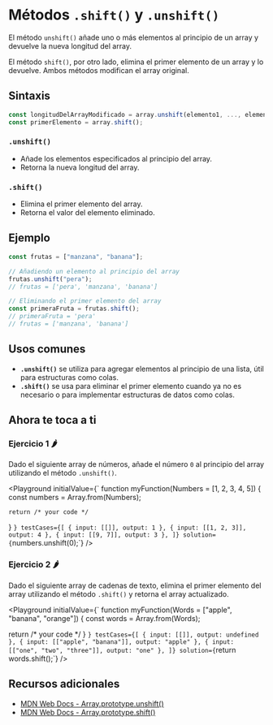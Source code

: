 
# Métodos `.shift()` y `.unshift()`

El método `unshift()` añade uno o más elementos al principio de un array y devuelve la nueva longitud del array.

El método `shift()`, por otro lado, elimina el primer elemento de un array y lo devuelve. Ambos métodos modifican el array original.

## Sintaxis

```jsx
const longitudDelArrayModificado = array.unshift(elemento1, ..., elementoN);
const primerElemento = array.shift();
```

### `.unshift()`

- Añade los elementos especificados al principio del array.
- Retorna la nueva longitud del array.

### `.shift()`

- Elimina el primer elemento del array.
- Retorna el valor del elemento eliminado.

## Ejemplo

```jsx
const frutas = ["manzana", "banana"];

// Añadiendo un elemento al principio del array
frutas.unshift("pera");
// frutas = ['pera', 'manzana', 'banana']

// Eliminando el primer elemento del array
const primeraFruta = frutas.shift();
// primeraFruta = 'pera'
// frutas = ['manzana', 'banana']
```

## Usos comunes

- **`.unshift()`** se utiliza para agregar elementos al principio de una lista, útil para estructuras como colas.
- **`.shift()`** se usa para eliminar el primer elemento cuando ya no es necesario o para implementar estructuras de datos como colas.

## Ahora te toca a ti

### Ejercicio 1 🌶️

Dado el siguiente array de números, añade el número `0` al principio del array utilizando el método `.unshift()`.

<Playground
  initialValue={`
function myFunction(Numbers = [1, 2, 3, 4, 5]) {
    const numbers = Array.from(Numbers);

    return /* your code */

}
`}
  testCases={[
    { input: [[]], output: 1 },
    { input: [[1, 2, 3]], output: 4 },
    { input: [[9, 7]], output: 3 },
  ]}
  solution={`numbers.unshift(0);`}
/>

### Ejercicio 2 🌶️

Dado el siguiente array de cadenas de texto, elimina el primer elemento del array utilizando el método `.shift()` y retorna el array actualizado.

<Playground
  initialValue={`
function myFunction(Words = ["apple", "banana", "orange"]) {
  const words = Array.from(Words);

return /\* your code \*/
}
`}
  testCases={[
    { input: [[]], output: undefined },
    { input: [["apple", "banana"]], output: "apple" },
    { input: [["one", "two", "three"]], output: "one" },
  ]}
  solution={`return words.shift();`}
/>

## Recursos adicionales

- [MDN Web Docs - Array.prototype.unshift()](https://developer.mozilla.org/es/docs/Web/JavaScript/Reference/Global_Objects/Array/unshift)
- [MDN Web Docs - Array.prototype.shift()](https://developer.mozilla.org/es/docs/Web/JavaScript/Reference/Global_Objects/Array/shift)
